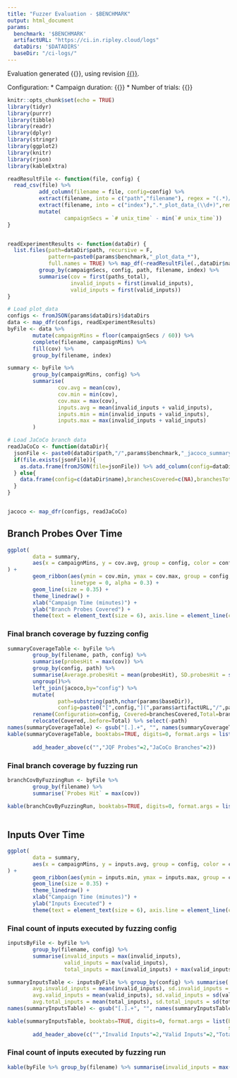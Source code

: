 ```yaml
---
title: "Fuzzer Evaluation - $BENCHMARK"
output: html_document
params:
  benchmark: '$BENCHMARK'
  artifactURL: "https://ci.in.ripley.cloud/logs"
  dataDirs: '$DATADIRS'
  baseDir: "/ci-logs/"
---
```

Evaluation generated {{<param ReportDate >}}, using revision [{{<param Revision >}}]({{<param CodeURL >}}).

Configuration:
* Campaign duration: {{<param Duration >}}
* Number of trials: {{<param Trials >}}


```r
knitr::opts_chunk$set(echo = TRUE)
library(tidyr)
library(purrr)
library(tibble)
library(readr)
library(dplyr)
library(stringr)
library(ggplot2)
library(knitr)
library(rjson)
library(kableExtra)
```

```r
readResultFile <- function(file, config) {
  read_csv(file) %>%
          add_column(filename = file, config=config) %>%
          extract(filename, into = c("path","filename"), regex = "(.*)/([^/]*_plot_data.*)") %>%
          extract(filename, into = c("index"),".*_plot_data_(\\d+)",remove=FALSE)%>%
          mutate(
                  campaignSecs = `# unix_time` - min(`# unix_time`))
}


readExperimentResults <- function(dataDir) {
  list.files(path=dataDir$path, recursive = F,
             pattern=paste0(params$benchmark,"_plot_data_*"),
             full.names = TRUE) %>% map_df(~readResultFile(.,dataDir$name)) %>%
          group_by(campaignSecs, config, path, filename, index) %>%
          summarise(cov = first(paths_total),
                    invalid_inputs = first(invalid_inputs),
                    valid_inputs = first(valid_inputs))
}

# Load plot_data
configs <- fromJSON(params$dataDirs)$dataDirs
data <- map_dfr(configs, readExperimentResults)
byFile <- data %>%
        mutate(campaignMins = floor(campaignSecs / 60)) %>%
        complete(filename, campaignMins) %>%
        fill(cov) %>%
        group_by(filename, index)

summary <- byFile %>%
        group_by(campaignMins, config) %>%
        summarise(
                cov.avg = mean(cov),
                cov.min = min(cov),
                cov.max = max(cov),
                inputs.avg = mean(invalid_inputs + valid_inputs),
                inputs.min = min(invalid_inputs + valid_inputs),
                inputs.max = max(invalid_inputs + valid_inputs)
        )

# Load JaCoCo branch data
readJaCoCo <- function(dataDir){
  jsonFile <- paste0(dataDir$path,"/",params$benchmark,"_jacoco_summary.json")
  if(file.exists(jsonFile)){
    as.data.frame(fromJSON(file=jsonFile)) %>% add_column(config=dataDir$name)
  } else{
    data.frame(config=c(dataDir$name),branchesCovered=c(NA),branchesTotal=c(NA))
  }
}


jacoco <- map_dfr(configs, readJaCoCo)

```

## Branch Probes Over Time

```r
ggplot(
        data = summary,
        aes(x = campaignMins, y = cov.avg, group = config, color = config)
) +
        geom_ribbon(aes(ymin = cov.min, ymax = cov.max, group = config, fill = config),
                    linetype = 0, alpha = 0.3) +
        geom_line(size = 0.35) +
        theme_linedraw() +
        xlab("Campaign Time (minutes)") +
        ylab("Branch Probes Covered") +
        theme(text = element_text(size = 6), axis.line = element_line(colour = "black", size = 0.01))
```

### Final branch coverage by fuzzing config
```r
summaryCoverageTable <- byFile %>%
        group_by(filename, path, config) %>%
        summarise(probesHit = max(cov)) %>%
        group_by(config, path) %>%
        summarise(Average.probesHit = mean(probesHit), SD.probesHit = sd(probesHit)) %>%
        ungroup()%>%
        left_join(jacoco,by="config") %>%
        mutate(
                path=substring(path,nchar(params$baseDir)),
                config=paste0("[",config,"](",params$artifactURL,"/",path,"/jacoco-",params$benchmark,")")) %>%
        rename(Configuration=config, Covered=branchesCovered,Total=branchesTotal)  %>%
        relocate(Covered,.before=Total) %>% select(-path)
names(summaryCoverageTable) <- gsub("[.].+", "", names(summaryCoverageTable))
kable(summaryCoverageTable, booktabs=TRUE, digits=0, format.args = list(big.mark = ",",
                                                                        scientific = FALSE)) %>%
        add_header_above(c("","JQF Probes"=2,"JaCoCo Branches"=2))
```

### Final branch coverage by fuzzing run
```r
branchCovByFuzzingRun <- byFile %>%
        group_by(filename) %>%
        summarise(`Probes Hit` = max(cov))

kable(branchCovByFuzzingRun, booktabs=TRUE, digits=0, format.args = list(big.mark = ",",
                                                                         scientific = FALSE))
```


## Inputs Over Time

```r

ggplot(
        data = summary,
        aes(x = campaignMins, y = inputs.avg, group = config, color = config)
) +
        geom_ribbon(aes(ymin = inputs.min, ymax = inputs.max, group = config, fill = config), linetype = 0, alpha = 0.3) +
        geom_line(size = 0.35) +
        theme_linedraw() +
        xlab("Campaign Time (minutes)") +
        ylab("Inputs Executed") +
        theme(text = element_text(size = 6), axis.line = element_line(colour = "black", size = 0.01))
```

### Final count of inputs executed by fuzzing config
```r
inputsByFile <- byFile %>%
        group_by(filename, config) %>%
        summarise(invalid_inputs = max(invalid_inputs),
                  valid_inputs = max(valid_inputs),
                  total_inputs = max(invalid_inputs) + max(valid_inputs))

summaryInputsTable <- inputsByFile %>% group_by(config) %>% summarise(
        avg.invalid_inputs = mean(invalid_inputs), sd.invalid_inputs = sd(invalid_inputs),
        avg.valid_inputs = mean(valid_inputs), sd.valid_inputs = sd(valid_inputs),
        avg.total_inputs = mean(total_inputs), sd.total_inputs = sd(total_inputs))
names(summaryInputsTable) <- gsub("[.].+", "", names(summaryInputsTable))

kable(summaryInputsTable, booktabs=TRUE, digits=0, format.args = list(big.mark = ",",
                                                                      scientific = FALSE))  %>%
        add_header_above(c("","Invalid Inputs"=2,"Valid Inputs"=2,"Total Inputs"=2))
```

### Final count of inputs executed by fuzzing run
```r
kable(byFile %>% group_by(filename) %>% summarise(invalid_inputs = max(invalid_inputs), valid_inputs = max(valid_inputs), total_inputs = max(invalid_inputs) + max(valid_inputs)), booktabs=TRUE, digits=0, format.args = list(big.mark = ",",
                                                                                                                                                                                                                               scientific = FALSE))
```
